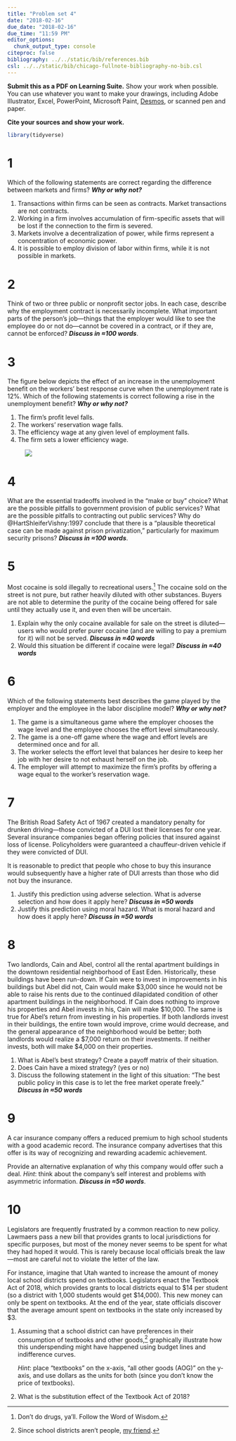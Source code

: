 ```yaml
---
title: "Problem set 4"
date: "2018-02-16"
due_date: "2018-02-16"
due_time: "11:59 PM"
editor_options: 
  chunk_output_type: console
citeproc: false
bibliography: ../../static/bib/references.bib
csl: ../../static/bib/chicago-fullnote-bibliography-no-bib.csl
---
```


**Submit this as a PDF on Learning Suite.** Show your work when possible. You can use whatever you want to make your drawings, including Adobe Illustrator, Excel, PowerPoint, Microsoft Paint, [Desmos](https://www.desmos.com/), or scanned pen and paper.

**Cite your sources and show your work.**

```r
library(tidyverse)
```


# 1

Which of the following statements are correct regarding the difference between markets and firms? ***Why or why not?***

1. Transactions within firms can be seen as contracts. Market transactions are not contracts.
2. Working in a firm involves accumulation of firm-specific assets that will be lost if the connection to the firm is severed.
3. Markets involve a decentralization of power, while firms represent a concentration of economic power.
4. It is possible to employ division of labor within firms, while it is not possible in markets.


# 2

Think of two or three public or nonprofit sector jobs. In each case, describe why the employment contract is necessarily incomplete. What important parts of the person's job—things that the employer would like to see the employee do or not do—cannot be covered in a contract, or if they are, cannot be enforced? ***Discuss in ≈100 words***.


# 3

The figure below depicts the effect of an increase in the unemployment benefit on the workers’ best response curve when the unemployment rate is 12%. Which of the following statements is correct following a rise in the unemployment benefit? ***Why or why not?***

1. The firm's profit level falls.
2. The workers’ reservation wage falls.
3. The efficiency wage at any given level of employment falls.
4. The firm sets a lower efficiency wage.

<figure class="fullwidth">

![](/images/assignments/response-functions.png)

</figure>


# 4

What are the essential tradeoffs involved in the "make or buy" choice? What are the possible pitfalls to government provision of public services? What are the possible pitfalls to contracting out public services? Why do @HartShleiferVishny:1997 conclude that there is a "plausible theoretical case can be made against prison privatization," particularly for maximum security prisons? ***Discuss in ≈100 words***.


# 5

Most cocaine is sold illegally to recreational users.^[Don't do drugs, ya'll. Follow the Word of Wisdom.] The cocaine sold on the street is not pure, but rather heavily diluted with other substances. Buyers are not able to determine the purity of the cocaine being offered for sale until they actually use it, and even then will be uncertain.

1. Explain why the only cocaine available for sale on the street is diluted—users who would prefer purer cocaine (and are willing to pay a premium for it) will not be served. ***Discuss in ≈40 words***
2. Would this situation be different if cocaine were legal? ***Discuss in ≈40 words***


# 6

Which of the following statements best describes the game played by the employer and the employee in the labor discipline model? ***Why or why not?***

1. The game is a simultaneous game where the employer chooses the wage level and the employee chooses the effort level simultaneously.
2. The game is a one-off game where the wage and effort levels are determined once and for all.
3. The worker selects the effort level that balances her desire to keep her job with her desire to not exhaust herself on the job.
4. The employer will attempt to maximize the firm's profits by offering a wage equal to the worker's reservation wage.


# 7

The British Road Safety Act of 1967 created a mandatory penalty for drunken driving—those convicted of a DUI lost their licenses for one year. Several insurance companies began offering policies that insured against loss of license. Policyholders were guaranteed a chauffeur-driven vehicle if they were convicted of DUI.

It is reasonable to predict that people who chose to buy this insurance would subsequently have a higher rate of DUI arrests than those who did not buy the insurance.

1. Justify this prediction using adverse selection. What is adverse selection and how does it apply here? ***Discuss in ≈50 words***
2. Justify this prediction using moral hazard. What is moral hazard and how does it apply here? ***Discuss in ≈50 words***


# 8

Two landlords, Cain and Abel, control all the rental apartment buildings in the downtown residential neighborhood of East Eden. Historically, these buildings have been run-down. If Cain were to invest in improvements in his buildings but Abel did not, Cain would make \$3,000 since he would not be able to raise his rents due to the continued dilapidated condition of other apartment buildings in the neighborhood. If Cain does nothing to improve his properties and Abel invests in his, Cain will make \$10,000. The same is true for Abel's return from investing in his properties. If both landlords invest in their buildings, the entire town would improve, crime would decrease, and the general appearance of the neighborhood would be better; both landlords would realize a \$7,000 return on their investments. If neither invests, both will make \$4,000 on their properties.

1. What is Abel's best strategy? Create a payoff matrix of their situation.
2. Does Cain have a mixed strategy? (yes or no)
3. Discuss the following statement in the light of this situation: "The best public policy in this case is to let the free market operate freely." ***Discuss in ≈50 words***


# 9

A car insurance company offers a reduced premium to high school students with a good academic record. The insurance company advertises that this offer is its way of recognizing and rewarding academic achievement.

Provide an alternative explanation of why this company would offer such a deal. *Hint*: think about the company's self interest and problems with asymmetric information. ***Discuss in ≈50 words***.


# 10

Legislators are frequently frustrated by a common reaction to new policy. Lawmaers pass a new bill that provides grants to local jurisdictions for specific purposes, but most of the money never seems to be spent for what they had hoped it would. This is rarely because local officials break the law—most are careful not to violate the letter of the law.

For instance, imagine that Utah wanted to increase the amount of money local school districts spend on textbooks. Legislators enact the Textbook Act of 2018, which provides grants to local districts equal to $14 per student (so a district with 1,000 students would get $14,000). This new money can only be spent on textbooks. At the end of the year, state officials discover that the average amount spent on textbooks in the state only increased by $3. 

1. Assuming that a school district can have preferences in their consumption of textbooks and other goods,^[Since school districts aren't people, [my friend](https://www.youtube.com/watch?v=KlPQkd_AA6c).] graphically illustrate how this underspending might have happened using budget lines and indifference curves. 

    *Hint*: place "textbooks" on the x-axis, "all other goods (AOG)" on the y-axis, and use dollars as the units for both (since you don't know the price of textbooks).
2. What is the substitution effect of the Textbook Act of 2018?
